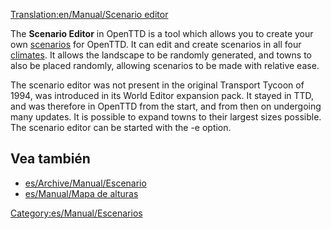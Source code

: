 [[Translation:en/Manual/Scenario editor]]
{{es/Traducción|en/Manual/Scenario editor|5}}

{{es/Manual/Tabla de contenido}}

The '''Scenario Editor''' in OpenTTD is a tool which allows you to create your own [[en/Archive/Manual/Scenario|scenarios]] for OpenTTD. It can edit and create scenarios in all four [[en/Manual/Climates|climates]]. It allows the landscape to be randomly generated, and towns to also be placed randomly, allowing scenarios to be made with relative ease. 

The scenario editor was not present in the original Transport Tycoon of 1994, was introduced in its World Editor expansion pack. It stayed in TTD, and was therefore in OpenTTD from the start, and from then on undergoing many updates. It is possible to expand towns to their largest sizes possible. The scenario editor can be started with the -e option.

==Vea también==
* [[es/Archive/Manual/Escenario]]
* [[es/Manual/Mapa de alturas]]

[[Category:es/Manual/Escenarios]]
